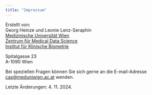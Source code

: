 ```yaml
---
title: "Impressum"
---
```


Erstellt von:\
Georg Heinze und Leonie Lenz-Seraphin\
[Medizinische Universität Wien](https://www.meduniwien.ac.at "MedUni Wien")\
[Zentrum für Medical Data Science](https://data-science.meduniwien.ac.at "Zentrum für Medical Data Science")\
[Institut für Klinische Biometrie](https://data-science.meduniwien.ac.at/kb)

Spitalgasse 23\
A-1090 Wien

Bei speziellen Fragen können Sie sich gerne an die E-mail-Adresse [cas\@meduniwien.ac.at](mailto:cas@meduniwien.ac.at) wenden.

Letzte Änderungen: 4. 11. 2024.
